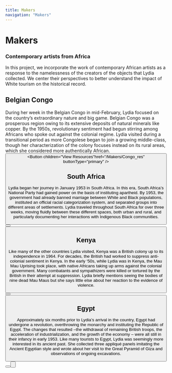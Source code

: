 ```yaml
---
title: Makers
navigation: "Makers"
---
```

<h1>Makers</h1>
<h3>Contemporary artists from Africa</h3>
In this project, we incorporate the work of contemporary African artists as a response to the namelessness of the creators of the objects that Lydia collected. We center their perspectives to better understand the impact of White tourism on the historical record.

## Belgian Congo
  
During her week in the Belgian Congo in mid-February, Lydia focused on the country’s extraordinary nature and big game. Belgian Congo was a prosperous region owing to its extensive deposits of natural minerals like copper. By the 1950s, revolutionary sentiment had begun stirring among Africans who spoke out against the colonial regime. Lydia visited during a transitional period as more Congolese began to join a growing middle-class, though her characterization of the colony focuses instead on its rural areas, which she considered more authentically African. 
<Button children="View Artists" href="Makers/Congo" buttonType="primary" /><Button children="View Resources"href="/Makers/Congo_res" buttonType="primary" />

## South Africa
  
Lydia began her journey in January 1953 in South Africa. In this era, South Africa’s National Party had gained power on the basis of instituting apartheid. By 1953, the government had already banned marriage between White and Black populations, instituted an official racial categorization system, and separated groups into different areas of settlements. Lydia traveled throughout South Africa for over three weeks, moving fluidly between these different spaces, both urban and rural, and particularly documenting her interactions with Indigenous Black communities.
<Button children="View Artists" href="Makers/southAfrica" buttonType="primary" /><Button children="View Resources" href="Makers/southAfrica_res" buttonType="primary" />

## Kenya
  
Like many of the other countries Lydia visited, Kenya was a British colony up to its independence in 1964. For decades, the British had worked to suppress anti-colonial sentiment in Kenya. In the early ‘50s, while Lydia was in Kenya, the Mau Mau Uprising took place, with native Africans taking up arms against the colonial government. Many combatants and sympathizers were killed or tortured by the British in their attempt at suppression. Lydia briefly mentions seeing the bodies of nine dead Mau Maus but she says little else about her reaction to the evidence of violence. 
<Button children="View Artists" href="Makers/Kenya" buttonType="primary" /><Button children="View Resources" href="Makers/Kenya_res" buttonType="primary" />

 ## Egypt
  
Approximately six months prior to Lydia’s arrival in the country, Egypt had undergone a revolution, overthrowing the monarchy and instituting the Republic of Egypt. The changes that resulted –the withdrawal of remaining British troops, the acceleration of industrialization, and the growth of the economy – were all still in their infancy in early 1953. Like many tourists to Egypt, Lydia was seemingly more interested in its ancient past. She collected three appliqué panels imitating the Ancient Egyptian style and wrote about her visit to the Great Pyramid of Giza and observations of ongoing excavations. 
<Button children="View Artists" href="Makers/Egypt" buttonType="primary" /><Button children="View Resources" href="Makers/Egypt_res" buttonType="primary" />
